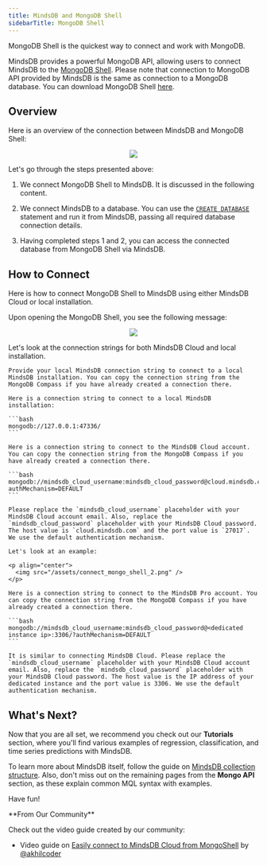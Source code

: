 ```yaml
---
title: MindsDB and MongoDB Shell
sidebarTitle: MongoDB Shell
---
```


MongoDB Shell is the quickest way to connect and work with MongoDB.

MindsDB provides a powerful MongoDB API, allowing users to connect MindsDB to the [MongoDB Shell](https://www.mongodb.com/try/download/shell). Please note that connection to MongoDB API provided by MindsDB is the same as connection to a MongoDB database. You can download MongoDB Shell [here](https://www.mongodb.com/try/download/shell).

## Overview

Here is an overview of the connection between MindsDB and MongoDB Shell:

<p align="center">
  <img src="/assets/connect_mongo_shell.png" />
</p>

Let's go through the steps presented above:

1. We connect MongoDB Shell to MindsDB. It is discussed in the following content.

2. We connect MindsDB to a database. You can use the [`CREATE DATABASE`](/sql/create/databases) statement and run it from MindsDB, passing all required database connection details.

3. Having completed steps 1 and 2, you can access the connected database from MongoDB Shell via MindsDB.

## How to Connect

Here is how to connect MongoDB Shell to MindsDB using either MindsDB Cloud or local installation.

Upon opening the MongoDB Shell, you see the following message:

<p align="center">
  <img src="/assets/connect_mongo_shell_1.png" />
</p>

Let's look at the connection strings for both MindsDB Cloud and local installation.

<Tabs>

  <Tab title= "Local MindsDB">
  
    Provide your local MindsDB connection string to connect to a local MindsDB installation. You can copy the connection string from the MongoDB Compass if you have already created a connection there.

    Here is a connection string to connect to a local MindsDB installation:

    ```bash
    mongodb://127.0.0.1:47336/
    ```

  </Tab>

  <Tab title="MindsDB Cloud">

    Here is a connection string to connect to the MindsDB Cloud account. You can copy the connection string from the MongoDB Compass if you have already created a connection there.

    ```bash
    mongodb://mindsdb_cloud_username:mindsdb_cloud_password@cloud.mindsdb.com:27017/?authMechanism=DEFAULT
    ```

    Please replace the `mindsdb_cloud_username` placeholder with your MindsDB Cloud account email. Also, replace the `mindsdb_cloud_password` placeholder with your MindsDB Cloud password. The host value is `cloud.mindsdb.com` and the port value is `27017`. We use the default authentication mechanism.

    Let's look at an example:

    <p align="center">
      <img src="/assets/connect_mongo_shell_2.png" />
    </p>

  </Tab>
  <Tab title="MindsDB Pro">

    Here is a connection string to connect to the MindsDB Pro account. You can copy the connection string from the MongoDB Compass if you have already created a connection there.

    ```bash
    mongodb://mindsdb_cloud_username:mindsdb_cloud_password@<dedicated instance ip>:3306/?authMechanism=DEFAULT
    ```

    It is similar to connecting MindsDB Cloud. Please replace the `mindsdb_cloud_username` placeholder with your MindsDB Cloud account email. Also, replace the `mindsdb_cloud_password` placeholder with your MindsDB Cloud password. The host value is the IP address of your dedicated instance and the port value is 3306. We use the default authentication mechanism.

  </Tab>
</Tabs>

## What's Next?

Now that you are all set, we recommend you check out our **Tutorials** section, where you'll find various examples of regression, classification, and time series predictions with MindsDB.

To learn more about MindsDB itself, follow the guide on [MindsDB collection structure](/mongo/collection-structure/). Also, don't miss out on the remaining pages from the **Mongo API** section, as these explain common MQL syntax with examples.

Have fun!

<Tip>
**From Our Community**

Check out the video guide created by our community:

- Video guide on [Easily connect to MindsDB Cloud from MongoShell](https://youtube.com/video/ysPRXSgdOVk)
  by [@akhilcoder](https://twitter.com/akhilcoder)
</Tip>
